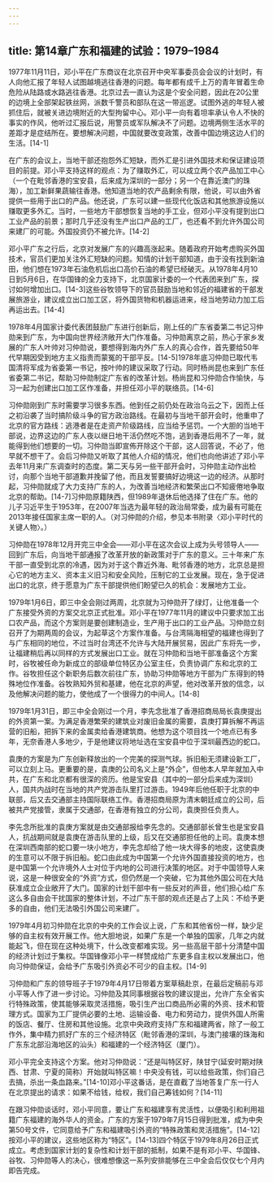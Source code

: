```yaml
---
---
---
```

title: 第14章广东和福建的试验：1979–1984
---







1977年11月11日，邓小平在广东商议在北京召开中央军事委员会会议的计划时，有人向他汇报了年轻人试图越境逃往香港的问题。每年都有成千上万的青年冒着生命危险从陆路或水路逃往香港。北京过去一直认为这是个安全问题，因此在20公里的边境上全部架起铁丝网，派数千警员和部队在这一带巡逻。试图外逃的年轻人被抓住后，就被关进边境附近的大型拘留中心。邓小平一向有着坦率承认令人不快的事实的作风，他听过汇报后说，用警员或军队解决不了问题。边境两侧生活水平的差距才是症结所在。要想解决问题，中国就要改变政策，改善中国边境这边人们的生活。[14-1]

在广东的会议上，当地干部还抱怨外汇短缺，而外汇是引进外国技术和保证建设项目的前提。邓小平支持这样的观点：为了赚取外汇，可以成立两个农产品加工中心（一个在毗邻香港的宝安县，后来成为深圳的一部分；另一个在靠近澳门的珠海），加工新鲜果蔬输往香港。他知道当地的农产品剩余有限，他说，可以由外省提供一些用于出口的产品。他还说，广东可以建一些现代化饭店和其他旅游设施以赚取更多外汇。当时，一些地方干部想恢复当地的手工业，但邓小平没有提到出口工业产品的前景；那时几乎还没有生产出口产品的工厂，也还看不到允许外国公司来建厂的可能。外国投资仍不被允许。[14-2]

邓小平广东之行后，北京对发展广东的兴趣高涨起来。随着政府开始考虑购买外国技术，官员们更加关注外汇短缺的问题。知情的计划干部知道，由于没有找到新油田，他们想在1973年石油危机后出口高价石油的希望已经破灭。从1978年4月10日到5月6日，在华国锋的全力支持下，北京国家计委的一个代表团来到广东，探讨如何增加出口。[14-3]这些谷牧领导下的官员鼓励当地和邻近的福建省的干部发展旅游业，建议成立出口加工区，将外国货物和机器运进来，经当地劳动力加工后再运出去。[14-4]

1978年4月国家计委代表团鼓励广东进行创新后，刚上任的广东省委第二书记习仲勋来到广东，为中国向世界经济敞开大门作准备。习仲勋离京之前，热心于家乡发展的广东人叶帅对习仲勋说，要想得到海内外广东人的真心合作，首先要给50年代早期因受到地方主义指责而蒙冤的干部平反。[14-5]1978年底习仲勋已取代韦国清将军成为省委第一书记，按叶帅的建议采取了行动。同时杨尚昆也来到广东任省委第二书记，帮助习仲勋制定广东省的改革计划。杨尚昆和习仲勋合作愉快，与习一起为创建出口加工区作准备，并担任邓小平的联络员。[14-6]

习仲勋刚到广东时需要学习很多东西。他到任之前仍处在政治乌云之下，因而上任之初沿袭了当时搞阶级斗争的官方政治路线。在最初与当地干部开会时，他重申了北京的官方路线：逃港者是在走资产阶级路线，应当给予惩罚。一个大胆的当地干部说，边界这边的广东人夜以继日地干活仍然吃不饱，逃到香港后用不了一年，就能得到他们想要的一切。习仲勋当即宣佈开除这个干部，这人回答说，不必了，他早就不想干了。会后习仲勋又听取了其他人介绍的情况，他们也向他讲述了邓小平去年11月来广东调查时的态度。第二天与另一些干部开会时，习仲勋主动作出检讨，向那个当地干部道歉并挽留了他，而且发誓要搞好边境这一边的经济。从那时起，习仲勋就成了大力支持广东的人，为改善当地经济和繁荣出口不知疲倦地争取北京的帮助。[14-7]习仲勋原籍陕西，但1989年退休后他选择了住在广东。他的儿子习近平生于1953年，在2007年当选为最年轻的政治局常委，成为最有可能在2013年接任国家主席一职的人。（对习仲勋的介绍，参见本书附录〈邓小平时代的关键人物〉。）

习仲勋在1978年12月开完三中全会——邓小平在这次会议上成为头号领导人——回到广东后，向当地干部通报了改革开放的新政策对于广东的意义。三十年来广东干部一直受到北京的冷遇，因为对于这个靠近外海、毗邻香港的地方，北京总是担心它的地方主义、资本主义旧习和安全风险，压制它的工业发展。现在，急于促进出口的北京，终于愿意为广东干部提供他们盼望已久的机会：发展地方工业。

1979年1月6日，即三中全会刚过两周，北京就为习仲勋开了绿灯，让他准备一个广东接受外资的方案交北京正式批准。邓小平在1977年11月的建议中只要求加工出口农产品，而这个方案则是要创建制造业，生产用于出口的工业产品。习仲勋立刻召开了为期两周的会议，为起草这个方案作准备。与台湾隔海相望的福建也得到了与广东相同的地位，不过当时台湾还不允许与大陆开展贸易，因此广东将先一步，让福建稍后再以同样的方式发展出口工业。就在习仲勋和当地干部准备这个方案时，谷牧被任命为新成立的部级单位特区办公室主任，负责协调广东和北京的工作。谷牧担任这个新职务后数次前往广东，协助习仲勋等地方干部为广东得到的特殊地位作准备。谷牧熟知外贸和基建，他在北京的声望，他对改革开放的信念，以及他解决问题的能力，使他成了一个很得力的中间人。[14-8]

1979年1月31日，即三中全会刚过一个月，李先念批准了香港招商局局长袁庚提出的外资第一案。为满足香港繁荣的建筑业对废旧金属的需要，袁庚打算拆解不再运营的旧船，把拆下来的金属卖给香港建筑商。他想为这个项目找一个地点已有多年，无奈香港人多地少，于是他建议将地址选在宝安县中位于深圳最西边的蛇口。

袁庚的方案是为广东创新释放出的一个完美的探测气球。拆旧船无须建设新工厂，可以立刻上马。更重要的是，袁庚的公司名义上是“外企”，但他本人早年就加入中共，在广东和北京都有很深的资历。他是宝安县（其中的一部分后来成为深圳）人，国共内战时在当地的共产党游击队里打过游击。1949年后他任职于北京的中联部，后又去交通部主持国际联络工作。香港招商局原为清末朝廷成立的公司，后被共产党接管，隶属于交通部，在香港有独立的分公司，袁庚担任负责人。

李先念所批准的袁庚方案就是由交通部报给李先念的。交通部部长曾生也是宝安县人，抗战期间就是袁庚在游击队里的上级，后又在交通部担任他的上司。袁庚本想在深圳西南部的蛇口要一块小地方，李先念却给了他一块大得多的地皮，这使袁庚的生意可以不限于拆旧船。蛇口由此成为中国第一个允许外国直接投资的地方，也是中国第一个允许境外人士对位于内地的公司进行决策的地区。对于中国领导人来说，这是一种很安全的“外资”方式，但仍然是一个突破，它为其他外国公司在大陆获准成立企业敞开了大门。国家的计划干部中有一些反对的声音，他们担心给广东这么多自由会干扰国家的整体计划，不过广东干部的观点还是占了上风：不给予更多的自由，他们无法吸引外国公司来建厂。

1979年4月初习仲勋在北京的中央的工作会议上说，广东和其他省份一样，缺少足够的自主权有效开展工作。他大胆地说，如果广东是一个单独的国家，几年之内就能起飞，但在现在这种处境下，什么改变都难实现。另一些高层干部十分清楚中国的经济计划过于集权。华国锋像邓小平一样赞成给广东更多自主权以发展出口，他向习仲勋保证，会给予广东吸引外资必不可少的自主权。[14-9]

习仲勋和广东的领导班子于1979年4月17日带着方案草稿赴京，在最后定稿前与邓小平等人作了进一步讨论。习仲勋及其同事根据谷牧的建议提出，允许广东全省实行特殊政策，使其能够采取灵活措施，吸引生产出口商品所必需的外资、技术和管理方式。国家为工厂提供必要的土地、运输设备、电力和劳动力，提供外国人所需的饭店、餐厅、住房和其他设施。北京中央政府支持广东和福建两省，除了一般工作外，集中精力抓好广东的三个经济特区（毗邻香港的深圳，与澳门接壤的珠海和广东东北部沿海地区的汕头）和福建的一个经济特区（厦门）。

邓小平完全支持这个方案。他对习仲勋说：“还是叫特区好，陕甘宁(延安时期对陕西、甘肃、宁夏的简称）开始就叫特区嘛！中央没有钱，可以给些政策，你们自己去搞，杀出一条血路来。”[14-10]邓小平这番话，是在直截了当地答复广东一行人在北京提出的请求：如果不给钱，给权，我们自己筹钱如何？[14-11]

在跟习仲勋谈话时，邓小平同意，要让广东和福建享有灵活性，以便吸引和利用祖籍广东福建的海外华人的资金。广东的方案于1979年7月15日得到批准，成为中央第50号文件，它同意给予广东和福建吸引外资的“特殊政策和灵活措施”。[14-12]按邓小平的建议，这些地区称为“特区”。[14-13]四个特区于1979年8月26日正式成立。考虑到国家计划的复杂性和计划干部的抵制，如果不是有邓小平、华国锋、谷牧、习仲勋等人的决心，很难想像这一系列安排能够在三中全会后仅仅七个月内即告完成。